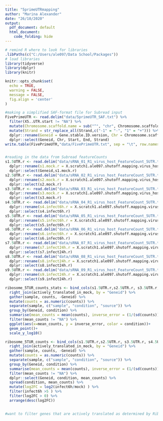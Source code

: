 ```yaml
---
title: "5primeUTRmapping"
author: "Marina Alexander"
date: "26/10/2020"
output:
  pdf_document: default
  html_document:
    code_folding: hide
---
```


```r

# remind R where to look for libraries
.libPaths(c("C:/Users/ale097/Data School/Packages"))
# load libraries
library(tidyverse)
library(dplyr)
library(knitr)

knitr::opts_chunk$set(
  echo = TRUE,
  warning = FALSE,
  message = FALSE,
  fig.align = 'center'
)
```

```r
#making a simplified SAF-format file for Subread input
FivePrimeUTR <- read.delim("data/5primeUTR_SAF.txt") %>%
  filter(X5..UTR.start != "NA") %>%
  mutate(Chromosome.scaffold.name = sub("^", "chr", Chromosome.scaffold.name)) %>% 
  mutate(Strand = str_replace_all(Strand,c("-1" = "-", "1" = "+"))) %>% 
  dplyr::rename(Geneid = Gene.stable.ID.version, Chr = Chromosome.scaffold.name, Start = X5..UTR.start, End = X5..UTR.end) %>% 
  dplyr::select(Geneid, Chr, Start, End, Strand)
write.table(FivePrimeUTR,"data/FivePrimeUTR.txt", sep = "\t", row.names = FALSE )


#reading in the data from Subread featureCounts
s1.5UTR.r <- read.delim("data/sRNA_01_R1_virus_host_FeatureCount_5UTR.txt", skip = 1) %>% 
  dplyr::rename(s1.mock.r = X.scratch1.ale097.shutoff.mapping.virus_host.sRNA_01_R1_cdna_mappedAligned.out.sam) %>% 
  dplyr::select(Geneid,s1.mock.r)
s2.5UTR.r <- read.delim("data/sRNA_02_R1_virus_host_FeatureCount_5UTR.txt", skip = 1) %>% 
  dplyr::rename(s2.mock.r = X.scratch1.ale097.shutoff.mapping.virus_host.sRNA_02_R1_cdna_mappedAligned.out.sam) %>% 
  dplyr::select(s2.mock.r)
s3.5UTR.r <- read.delim("data/sRNA_03_R1_virus_host_FeatureCount_5UTR.txt", skip = 1) %>% 
  dplyr::rename(s3.mock.r = X.scratch1.ale097.shutoff.mapping.virus_host.sRNA_03_R1_cdna_mappedAligned.out.sam) %>% 
  dplyr::select(s3.mock.r)
s4.5UTR.r <- read.delim("data/sRNA_04_R1_virus_host_FeatureCount_5UTR.txt", skip = 1) %>% 
  dplyr::rename(s4.infect6h.r = X.scratch1.ale097.shutoff.mapping.virus_host.sRNA_04_R1_cdna_mappedAligned.out.sam) %>% 
  dplyr::select(s4.infect6h.r)
s5.5UTR.r <- read.delim("data/sRNA_05_R1_virus_host_FeatureCount_5UTR.txt", skip = 1) %>% 
  dplyr::rename(s5.infect6h.r = X.scratch1.ale097.shutoff.mapping.virus_host.sRNA_05_R1_cdna_mappedAligned.out.sam) %>% 
  dplyr::select(s5.infect6h.r)
s6.5UTR.r <- read.delim("data/sRNA_06_R1_virus_host_FeatureCount_5UTR.txt", skip = 1) %>% 
  dplyr::rename(s6.infect6h.r = X.scratch1.ale097.shutoff.mapping.virus_host.sRNA_06_R1_cdna_mappedAligned.out.sam) %>% 
  dplyr::select(s6.infect6h.r)
s7.5UTR.r <- read.delim("data/sRNA_07_R1_virus_host_FeatureCount_5UTR.txt", skip = 1) %>% 
  dplyr::rename(s7.infect24h.r = X.scratch1.ale097.shutoff.mapping.virus_host.sRNA_07_R1_cdna_mappedAligned.out.sam) %>% 
  dplyr::select(s7.infect24h.r)
s8.5UTR.r <- read.delim("data/sRNA_08_R1_virus_host_FeatureCount_5UTR.txt", skip = 1) %>% 
  dplyr::rename(s8.infect24h.r = X.scratch1.ale097.shutoff.mapping.virus_host.sRNA_08_R1_cdna_mappedAligned.out.sam) %>% 
  dplyr::select(s8.infect24h.r)
s9.5UTR.r <- read.delim("data/sRNA_09_R1_virus_host_FeatureCount_5UTR.txt", skip = 1) %>% 
  dplyr::rename(s9.infect24h.r = X.scratch1.ale097.shutoff.mapping.virus_host.sRNA_09_R1_cdna_mappedAligned.out.sam) %>% 
  dplyr::select(s9.infect24h.r)

ribosome_5TUR_counts_stats <- bind_cols(s1.5UTR.r,s2.5UTR.r, s3.5UTR.r, s4.5UTR.r, s5.5UTR.r, s6.5UTR.r ) %>%
  right_join(actively_translated_in_mock, by = "Geneid") %>% 
  gather(sample, counts, -Geneid) %>%
  mutate(counts = as.numeric(counts)) %>% 
  separate(sample, c("sample", "condition", "source")) %>% 
  group_by(Geneid, condition) %>% 
  summarise(mean_counts = mean(counts), inverse_error = (1/(sd(counts)))) %>% 
  filter(mean_counts != "NA") %>% 
  ggplot(aes(x=mean_counts, y = inverse_error, color = condition))+
  geom_point()+
  scale_y_log10()

ribosome_5TUR_counts <- bind_cols(s1.5UTR.r,s2.5UTR.r, s3.5UTR.r, s4.5UTR.r, s5.5UTR.r, s6.5UTR.r ) %>%
  right_join(actively_translated_in_mock, by = "Geneid") %>% 
  gather(sample, counts, -Geneid) %>%
  mutate(counts = as.numeric(counts)) %>% 
  separate(sample, c("sample", "condition", "source")) %>% 
  group_by(Geneid, condition) %>% 
  summarise(mean_counts = mean(counts), inverse_error = (1/(sd(counts)))) %>% 
  filter(mean_counts != "NA") %>% 
  dplyr::select(Geneid, condition, mean_counts) %>% 
  spread(condition, mean_counts) %>%
  mutate(log2FC = log2(infect6h/mock) ) %>%
  filter(infect6h >5 ) %>%
  filter(log2FC > 0) %>% 
  arrange(desc(log2FC))

  
#want to filter genes that are actively translated as determined by Riborex

```

